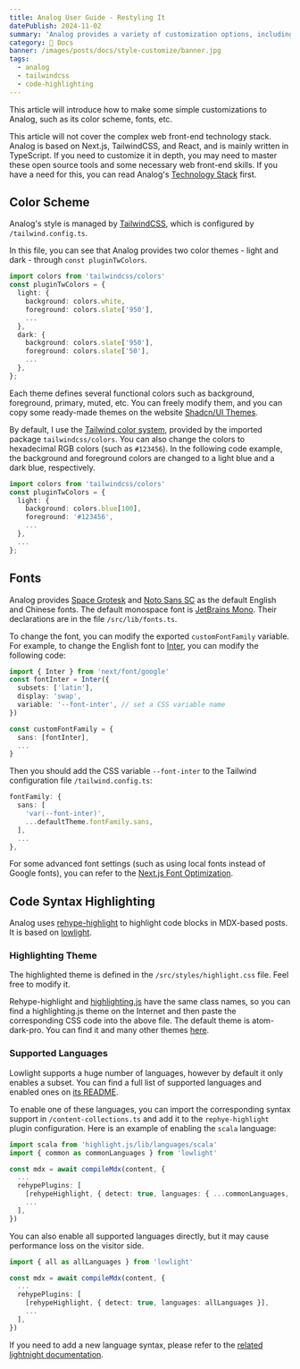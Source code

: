 ```yaml
---
title: Analog User Guide - Restyling It
datePublish: 2024-11-02
summary: 'Analog provides a variety of customization options, including color schemes, fonts, and components. Make it your own style!'
category: 🌈 Docs
banner: /images/posts/docs/style-customize/banner.jpg
tags:
  - analog
  - tailwindcss
  - code-highlighting
---
```


This article will introduce how to make some simple customizations to Analog, such as its color scheme, fonts, etc.

This article will not cover the complex web front-end technology stack.
Analog is based on Next.js, TailwindCSS, and React, and is mainly written in TypeScript.
If you need to customize it in depth, you may need to master these open source tools and some necessary web front-end skills. If you have a need for this, you can read Analog's [Technology Stack](/post/doc/tech-stack) first.

## Color Scheme

Analog's style is managed by [TailwindCSS](https://tailwindcss.com/docs), which is configured by `/tailwind.config.ts`.

In this file, you can see that Analog provides two color themes - light and dark - through `const pluginTwColors`.

```typescript
import colors from 'tailwindcss/colors'
const pluginTwColors = {
  light: {
    background: colors.white,
    foreground: colors.slate['950'],
    ...
  },
  dark: {
    background: colors.slate['950'],
    foreground: colors.slate['50'],
    ...
  },
};
```

Each theme defines several functional colors such as background, foreground, primary, muted, etc. You can freely modify them, and you can copy some ready-made themes on the website [Shadcn/UI Themes](https://ui.shadcn.com/themes).

By default, I use the [Tailwind color system](https://tailwindcss.com/docs/customizing-colors), provided by the imported package `tailwindcss/colors`. You can also change the colors to hexadecimal RGB colors (such as `#123456`). In the following code example, the background and foreground colors are changed to a light blue and a dark blue, respectively.

```typescript
import colors from 'tailwindcss/colors'
const pluginTwColors = {
  light: {
    background: colors.blue[100],
    foreground: '#123456',
    ...
  },
  ...
};
```

## Fonts

Analog provides [Space Grotesk](https://fonts.google.com/specimen/Space+Grotesk) and [Noto Sans SC](https://fonts.google.com/noto/specimen/Noto+Sans+SC) as the default English and Chinese fonts. The default monospace font is [JetBrains Mono](https://fonts.google.com/specimen/JetBrains+Mono). Their declarations are in the file `/src/lib/fonts.ts`.

To change the font, you can modify the exported `customFontFamily` variable. For example, to change the English font to [Inter](https://fonts.google.com/specimen/Inter), you can modify the following code:

```typescript
import { Inter } from 'next/font/google'
const fontInter = Inter({
  subsets: ['latin'],
  display: 'swap',
  variable: '--font-inter', // set a CSS variable name
})

const customFontFamily = {
  sans: [fontInter],
  ...
}
```

Then you should add the CSS variable `--font-inter` to the Tailwind configuration file `/tailwind.config.ts`:

```typescript
fontFamily: {
  sans: [
    'var(--font-inter)',
    ...defaultTheme.fontFamily.sans,
  ],
  ...
},
```
For some advanced font settings (such as using local fonts instead of Google fonts), you can refer to the [Next.js Font Optimization](https://nextjs.org/docs/app/building-your-application/optimizing/fonts).

## Code Syntax Highlighting

Analog uses [rehype-highlight](https://github.com/rehypejs/rehype-highlight) to highlight code blocks in MDX-based posts.
It is based on [lowlight](https://github.com/wooorm/lowlight).

### Highlighting Theme

The highlighted theme is defined in the `/src/styles/highlight.css` file. Feel free to modify it.

Rehype-highlight and [highlighting.js](https://highlightjs.readthedocs.io/en/latest/index.html) have the same class names, so you can find a highlighting.js theme on the Internet and then paste the corresponding CSS code into the above file. The default theme is atom-dark-pro. You can find it and many other themes [here](https://highlightjs.org/examples).

### Supported Languages

Lowlight supports a huge number of languages, however by default it only enables a subset. You can find a full list of supported languages and enabled ones on [its README](https://github.com/wooorm/lowlight#data).

To enable one of these languages, you can import the corresponding syntax support in `/content-collections.ts` and add it to the `rephye-highlight` plugin configuration. Here is an example of enabling the `scala` language:

```typescript
import scala from 'highlight.js/lib/languages/scala'
import { common as commonLanguages } from 'lowlight'

const mdx = await compileMdx(content, {
  ...
  rehypePlugins: [
    [rehypeHighlight, { detect: true, languages: { ...commonLanguages, scala } }],
    ...
  ],
})
```

You can also enable all supported languages directly, but it may cause performance loss on the visitor side.

```typescript
import { all as allLanguages } from 'lowlight'

const mdx = await compileMdx(content, {
  ...
  rehypePlugins: [
    [rehypeHighlight, { detect: true, languages: allLanguages }],
    ...
  ],
})
```

If you need to add a new language syntax, please refer to the [related lightnight documentation](https://github.com/wooorm/lowlight#lowlightregistergrammars).
